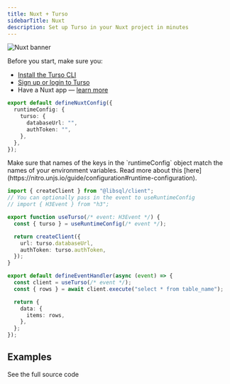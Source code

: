 ```yaml
---
title: Nuxt + Turso
sidebarTitle: Nuxt
description: Set up Turso in your Nuxt project in minutes
---
```


![Nuxt banner](/images/guides/nuxt-banner.png)

Before you start, make sure you:

- [Install the Turso CLI](/cli/installation)
- [Sign up or login to Turso](/cli/authentication#signup)
- Have a Nuxt app &mdash; [learn more](https://nuxt.com/docs/getting-started/installation#new-project)

<Steps>

<Step title="Install the libSQL SDK">

<Snippet file="install-libsql-client-ts.mdx" />

</Step>

<Step title="Configure database credentials">

<Snippet file="retrieve-database-credentials.mdx" />

</Step>

<Step title="Configure variables inside Nuxt's runtime config.">

```ts nuxt.config.ts
export default defineNuxtConfig({
  runtimeConfig: {
    turso: {
      databaseUrl: "",
      authToken: "",
    },
  },
});
```

<Note>
  Make sure that names of the keys in the `runtimeConfig` object match the names
  of your environment variables. Read more about this
  [here](https://nitro.unjs.io/guide/configuration#runtime-configuration).
</Note>

</Step>

<Step title="Configure libSQL Client.">

```ts server/utils/turso.ts
import { createClient } from "@libsql/client";
// You can optionally pass in the event to useRuntimeConfig
// import { H3Event } from "h3";

export function useTurso(/* event: H3Event */) {
  const { turso } = useRuntimeConfig(/* event */);

  return createClient({
    url: turso.databaseUrl,
    authToken: turso.authToken,
  });
}
```

</Step>

<Step title="Execute SQL">

```ts server/api/items.get.ts
export default defineEventHandler(async (event) => {
  const client = useTurso(/* event */);
  const { rows } = await client.execute("select * from table_name");

  return {
    data: {
      items: rows,
    },
  };
});
```

</Step>

</Steps>

## Examples

<CardGroup cols={2}>
  <Card
    title="Website + App"
    icon="github"
    href="https://github.com/tursodatabase/examples/tree/master/app-top-web-frameworks"
  >
    See the full source code
  </Card>
</CardGroup>
